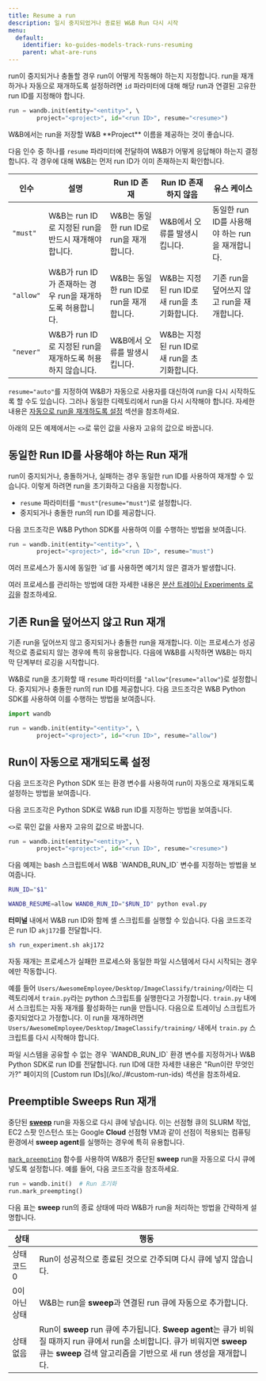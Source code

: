 ---
title: Resume a run
description: 일시 중지되었거나 종료된 W&B Run 다시 시작
menu:
  default:
    identifier: ko-guides-models-track-runs-resuming
    parent: what-are-runs
---

run이 중지되거나 충돌할 경우 run이 어떻게 작동해야 하는지 지정합니다. run을 재개하거나 자동으로 재개하도록 설정하려면 `id` 파라미터에 대해 해당 run과 연결된 고유한 run ID를 지정해야 합니다.

```python
run = wandb.init(entity="<entity>", \ 
        project="<project>", id="<run ID>", resume="<resume>")
```

<Note>
W&B에서는 run을 저장할 W&B **Project** 이름을 제공하는 것이 좋습니다.
</Note>

다음 인수 중 하나를 `resume` 파라미터에 전달하여 W&B가 어떻게 응답해야 하는지 결정합니다. 각 경우에 대해 W&B는 먼저 run ID가 이미 존재하는지 확인합니다.

|인수 | 설명 | Run ID 존재| Run ID 존재하지 않음 | 유스 케이스 |
| --- | --- | -- | --| -- |
| `"must"` | W&B는 run ID로 지정된 run을 반드시 재개해야 합니다. | W&B는 동일한 run ID로 run을 재개합니다. | W&B에서 오류를 발생시킵니다. | 동일한 run ID를 사용해야 하는 run을 재개합니다.  |
| `"allow"`| W&B가 run ID가 존재하는 경우 run을 재개하도록 허용합니다. | W&B는 동일한 run ID로 run을 재개합니다. | W&B는 지정된 run ID로 새 run을 초기화합니다. | 기존 run을 덮어쓰지 않고 run을 재개합니다. |
| `"never"`| W&B가 run ID로 지정된 run을 재개하도록 허용하지 않습니다. | W&B에서 오류를 발생시킵니다. | W&B는 지정된 run ID로 새 run을 초기화합니다. | |

`resume="auto"`를 지정하여 W&B가 자동으로 사용자를 대신하여 run을 다시 시작하도록 할 수도 있습니다. 그러나 동일한 디렉토리에서 run을 다시 시작해야 합니다. 자세한 내용은 [자동으로 run을 재개하도록 설정](#enable-runs-to-automatically-resume) 섹션을 참조하세요.

아래의 모든 예제에서는 `<>`로 묶인 값을 사용자 고유의 값으로 바꿉니다.

## 동일한 Run ID를 사용해야 하는 Run 재개
run이 중지되거나, 충돌하거나, 실패하는 경우 동일한 run ID를 사용하여 재개할 수 있습니다. 이렇게 하려면 run을 초기화하고 다음을 지정합니다.

* `resume` 파라미터를 `"must"`(`resume="must"`)로 설정합니다.
* 중지되거나 충돌한 run의 run ID를 제공합니다.

다음 코드조각은 W&B Python SDK를 사용하여 이를 수행하는 방법을 보여줍니다.

```python
run = wandb.init(entity="<entity>", \ 
        project="<project>", id="<run ID>", resume="must")
```

<Warning>
여러 프로세스가 동시에 동일한 `id`를 사용하면 예기치 않은 결과가 발생합니다.

여러 프로세스를 관리하는 방법에 대한 자세한 내용은 [분산 트레이닝 Experiments 로깅](/ko/guides/models/track/log/distributed-training)을 참조하세요.
</Warning>

## 기존 Run을 덮어쓰지 않고 Run 재개
기존 run을 덮어쓰지 않고 중지되거나 충돌한 run을 재개합니다. 이는 프로세스가 성공적으로 종료되지 않는 경우에 특히 유용합니다. 다음에 W&B를 시작하면 W&B는 마지막 단계부터 로깅을 시작합니다.

W&B로 run을 초기화할 때 `resume` 파라미터를 `"allow"`(`resume="allow"`)로 설정합니다. 중지되거나 충돌한 run의 run ID를 제공합니다. 다음 코드조각은 W&B Python SDK를 사용하여 이를 수행하는 방법을 보여줍니다.

```python
import wandb

run = wandb.init(entity="<entity>", \ 
        project="<project>", id="<run ID>", resume="allow")
```

## Run이 자동으로 재개되도록 설정
다음 코드조각은 Python SDK 또는 환경 변수를 사용하여 run이 자동으로 재개되도록 설정하는 방법을 보여줍니다.

<Tabs>
<Tab title="W&B Python SDK">
다음 코드조각은 Python SDK로 W&B run ID를 지정하는 방법을 보여줍니다.

`<>`로 묶인 값을 사용자 고유의 값으로 바꿉니다.

```python
run = wandb.init(entity="<entity>", \ 
        project="<project>", id="<run ID>", resume="<resume>")
```
</Tab>
<Tab title="Shell script">
다음 예제는 bash 스크립트에서 W&B `WANDB_RUN_ID` 변수를 지정하는 방법을 보여줍니다.

```bash title="run_experiment.sh"
RUN_ID="$1"

WANDB_RESUME=allow WANDB_RUN_ID="$RUN_ID" python eval.py
```
**터미널** 내에서 W&B run ID와 함께 셸 스크립트를 실행할 수 있습니다. 다음 코드조각은 run ID `akj172`를 전달합니다.

```bash
sh run_experiment.sh akj172 
```
</Tab>
</Tabs>

<Warning>
자동 재개는 프로세스가 실패한 프로세스와 동일한 파일 시스템에서 다시 시작되는 경우에만 작동합니다.
</Warning>

예를 들어 `Users/AwesomeEmployee/Desktop/ImageClassify/training/`이라는 디렉토리에서 `train.py`라는 python 스크립트를 실행한다고 가정합니다. `train.py` 내에서 스크립트는 자동 재개를 활성화하는 run을 만듭니다. 다음으로 트레이닝 스크립트가 중지되었다고 가정합니다. 이 run을 재개하려면 `Users/AwesomeEmployee/Desktop/ImageClassify/training/` 내에서 `train.py` 스크립트를 다시 시작해야 합니다.

<Note>
파일 시스템을 공유할 수 없는 경우 `WANDB_RUN_ID` 환경 변수를 지정하거나 W&B Python SDK로 run ID를 전달합니다. run ID에 대한 자세한 내용은 "Run이란 무엇인가?" 페이지의 [Custom run IDs](/ko/./#custom-run-ids) 섹션을 참조하세요.
</Note>

## Preemptible Sweeps Run 재개
중단된 [**sweep**](/ko/guides/models/sweeps/) run을 자동으로 다시 큐에 넣습니다. 이는 선점형 큐의 SLURM 작업, EC2 스팟 인스턴스 또는 Google **Cloud** 선점형 VM과 같이 선점이 적용되는 컴퓨팅 환경에서 **sweep agent**를 실행하는 경우에 특히 유용합니다.

[`mark_preempting`](/ko/ref/python/run.md#mark_preempting) 함수를 사용하여 W&B가 중단된 **sweep** run을 자동으로 다시 큐에 넣도록 설정합니다. 예를 들어, 다음 코드조각을 참조하세요.

```python
run = wandb.init()  # Run 초기화
run.mark_preempting()
```

다음 표는 **sweep** run의 종료 상태에 따라 W&B가 run을 처리하는 방법을 간략하게 설명합니다.

|상태| 행동 |
|------| ---------|
|상태 코드 0| Run이 성공적으로 종료된 것으로 간주되며 다시 큐에 넣지 않습니다.  |
|0이 아닌 상태| W&B는 run을 **sweep**과 연결된 run 큐에 자동으로 추가합니다.|
|상태 없음| Run이 **sweep** run 큐에 추가됩니다. **Sweep agent**는 큐가 비워질 때까지 run 큐에서 run을 소비합니다. 큐가 비워지면 **sweep** 큐는 **sweep** 검색 알고리즘을 기반으로 새 run 생성을 재개합니다.|
